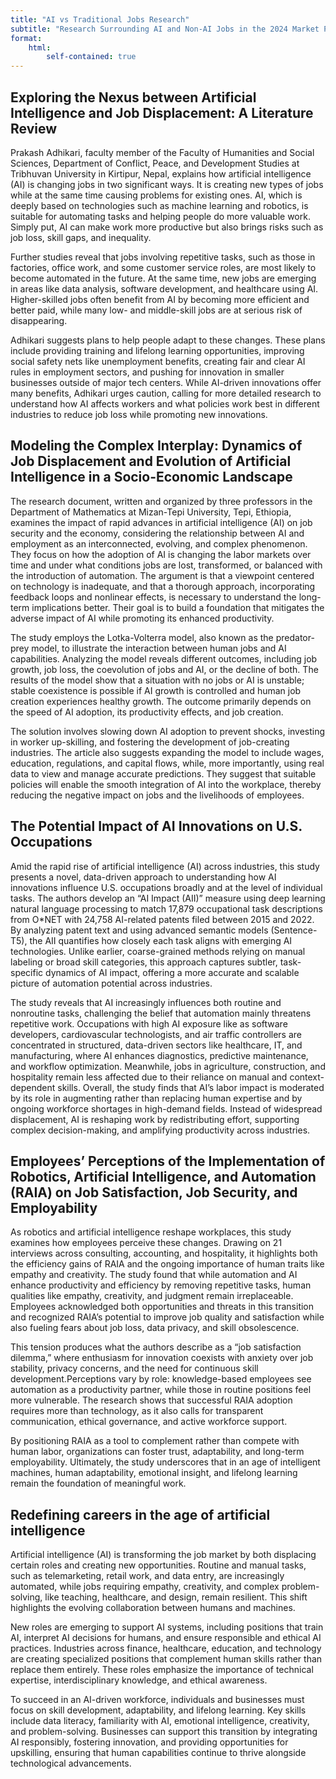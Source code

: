 ```yaml
---
title: "AI vs Traditional Jobs Research"
subtitle: "Research Surrounding AI and Non-AI Jobs in the 2024 Market Place"
format:
    html:
        self-contained: true
---
```


## Exploring the Nexus between Artificial Intelligence and Job Displacement: A Literature Review

Prakash Adhikari, faculty member of the Faculty of Humanities and Social Sciences, Department of Conflict, Peace, and Development Studies at Tribhuvan University in Kirtipur, Nepal, explains how artificial intelligence (AI) is changing jobs in two significant ways. It is creating new types of jobs while at the same time causing problems for existing ones. AI, which is deeply based on technologies such as machine learning and robotics, is suitable for automating tasks and helping people do more valuable work. Simply put, AI can make work more productive but also brings risks such as job loss, skill gaps, and inequality.

Further studies reveal that jobs involving repetitive tasks, such as those in factories, office work, and some customer service roles, are most likely to become automated in the future. At the same time, new jobs are emerging in areas like data analysis, software development, and healthcare using AI. Higher-skilled jobs often benefit from AI by becoming more efficient and better paid, while many low- and middle-skill jobs are at serious risk of disappearing.

Adhikari suggests plans to help people adapt to these changes. These plans include providing training and lifelong learning opportunities, improving social safety nets like unemployment benefits, creating fair and clear AI rules in employment sectors, and pushing for innovation in smaller businesses outside of major tech centers. While AI-driven innovations offer many benefits, Adhikari urges caution, calling for more detailed research to understand how AI affects workers and what policies work best in different industries to reduce job loss while promoting new innovations.

## Modeling the Complex Interplay: Dynamics of Job Displacement and Evolution of Artificial Intelligence in a Socio-Economic Landscape

The research document, written and organized by three professors in the Department of Mathematics at Mizan-Tepi University, Tepi, Ethiopia, examines the impact of rapid advances in artificial intelligence (AI) on job security and the economy, considering the relationship between AI and employment as an interconnected, evolving, and complex phenomenon. They focus on how the adoption of AI is changing the labor markets over time and under what conditions jobs are lost, transformed, or balanced with the introduction of automation. The argument is that a viewpoint centered on technology is inadequate, and that a thorough approach, incorporating feedback loops and nonlinear effects, is necessary to understand the long-term implications better. Their goal is to build a foundation that mitigates the adverse impact of AI while promoting its enhanced productivity.

The study employs the Lotka-Volterra model, also known as the predator-prey model, to illustrate the interaction between human jobs and AI capabilities. Analyzing the model reveals different outcomes, including job growth, job loss, the coevolution of jobs and AI, or the decline of both. The results of the model show that a situation with no jobs or AI is unstable; stable coexistence is possible if AI growth is controlled and human job creation experiences healthy growth. The outcome primarily depends on the speed of AI adoption, its productivity effects, and job creation.

The solution involves slowing down AI adoption to prevent shocks, investing in worker up-skilling, and fostering the development of job-creating industries. The article also suggests expanding the model to include wages, education, regulations, and capital flows, while, more importantly, using real data to view and manage accurate predictions. They suggest that suitable policies will enable the smooth integration of AI into the workplace, thereby reducing the negative impact on jobs and the livelihoods of employees.

## The Potential Impact of AI Innovations on U.S. Occupations

Amid the rapid rise of artificial intelligence (AI) across industries, this study presents a novel, data-driven approach to understanding how AI innovations influence U.S. occupations broadly and at the level of individual tasks. The authors develop an “AI Impact (AII)” measure using deep learning natural language processing to match 17,879 occupational task descriptions from O*NET with 24,758 AI-related patents filed between 2015 and 2022. By analyzing patent text and using advanced semantic models (Sentence-T5), the AII quantifies how closely each task aligns with emerging AI technologies. Unlike earlier, coarse-grained methods relying on manual labeling or broad skill categories, this approach captures subtler, task-specific dynamics of AI impact, offering a more accurate and scalable picture of automation potential across industries.

The study reveals that AI increasingly influences both routine and nonroutine tasks, challenging the belief that automation mainly threatens repetitive work. Occupations with high AI exposure like as software developers, cardiovascular technologists, and air traffic controllers are concentrated in structured, data-driven sectors like healthcare, IT, and manufacturing, where AI enhances diagnostics, predictive maintenance, and workflow optimization. Meanwhile, jobs in agriculture, construction, and hospitality remain less affected due to their reliance on manual and context-dependent skills. Overall, the study finds that AI’s labor impact is moderated by its role in augmenting rather than replacing human expertise and by ongoing workforce shortages in high-demand fields. Instead of widespread displacement, AI is reshaping work by redistributing effort, supporting complex decision-making, and amplifying productivity across industries.

## Employees’ Perceptions of the Implementation of Robotics, Artificial Intelligence, and Automation (RAIA) on Job Satisfaction, Job Security, and Employability

As robotics and artificial intelligence reshape workplaces, this study examines how employees perceive these changes. Drawing on 21 interviews across consulting, accounting, and hospitality, it highlights both the efficiency gains of RAIA and the ongoing importance of human traits like empathy and creativity. The study found that while automation and AI enhance productivity and efficiency by removing repetitive tasks, human qualities like empathy, creativity, and judgment remain irreplaceable. Employees acknowledged both opportunities and threats in this transition and recognized  RAIA’s potential to improve job quality and satisfaction while also fueling fears about job loss, data privacy, and skill obsolescence.

This tension produces what the authors describe as a “job satisfaction dilemma,” where enthusiasm for innovation coexists with anxiety over job stability, privacy concerns, and the need for continuous skill development.Perceptions vary by role: knowledge-based employees see automation as a productivity partner, while those in routine positions feel more vulnerable. The research shows that successful RAIA adoption requires more than technology, as it also calls for transparent communication, ethical governance, and active workforce support.

By positioning RAIA as a tool to complement rather than compete with human labor, organizations can foster trust, adaptability, and long-term employability. Ultimately, the study underscores that in an age of intelligent machines, human adaptability, emotional insight, and lifelong learning remain the foundation of meaningful work.

## Redefining careers in the age of artificial intelligence

Artificial intelligence (AI) is transforming the job market by both displacing certain roles and creating new opportunities. Routine and manual tasks, such as telemarketing, retail work, and data entry, are increasingly automated, while jobs requiring empathy, creativity, and complex problem-solving, like teaching, healthcare, and design, remain resilient. This shift highlights the evolving collaboration between humans and machines.

New roles are emerging to support AI systems, including positions that train AI, interpret AI decisions for humans, and ensure responsible and ethical AI practices. Industries across finance, healthcare, education, and technology are creating specialized positions that complement human skills rather than replace them entirely. These roles emphasize the importance of technical expertise, interdisciplinary knowledge, and ethical awareness.

To succeed in an AI-driven workforce, individuals and businesses must focus on skill development, adaptability, and lifelong learning. Key skills include data literacy, familiarity with AI, emotional intelligence, creativity, and problem-solving. Businesses can support this transition by integrating AI responsibly, fostering innovation, and providing opportunities for upskilling, ensuring that human capabilities continue to thrive alongside technological advancements.



